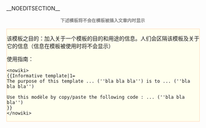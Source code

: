 <br><br> __NOEDITSECTION__ <center><small><font color=grey>'''下述模板将不会在模板被插入文章内时显示'''</font></small></center>
<div class="toccolours" style="width:100%; background: #FFFFEE; border: 1px solid #FFDAB9;">
{{{1}}}
<noinclude>
该模板之目的：加入关于一个模板的目的和用途的信息。人们会区隔该模板及关于它的信息（信息在模板被使用时将不会显示）

使用指南：
<pre><nowiki>
{{Informative template|1=
The purpose of this template ... (''bla bla bla'') is to ... (''bla bla bla'') 

Use this modèle by copy/paste the following code : ... (''bla bla bla'') 
}}
</nowiki></pre>
</noinclude></div>
<noinclude>

<!--Categories-->
[[Category:模板页的模板|{{PAGENAME}}]]

</noinclude>